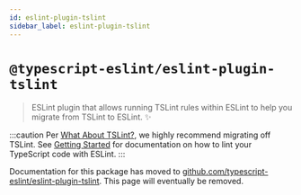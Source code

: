 ```yaml
---
id: eslint-plugin-tslint
sidebar_label: eslint-plugin-tslint
---
```


# `@typescript-eslint/eslint-plugin-tslint`

<PackageLink packageName="eslint-plugin-tslint" scope="@typescript-eslint" />

> ESLint plugin that allows running TSLint rules within ESLint to help you migrate from TSLint to ESLint. ✨

:::caution
Per [What About TSLint?](../users/What_About_TSLint.mdx), we highly recommend migrating off TSLint.
See [Getting Started](../getting-started/Quickstart.mdx) for documentation on how to lint your TypeScript code with ESLint.
:::

Documentation for this package has moved to [github.com/typescript-eslint/eslint-plugin-tslint](https://github.com/typescript-eslint/eslint-plugin-tslint).
This page will eventually be removed.
